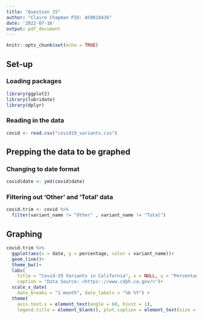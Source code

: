 ```yaml
---
title: "Question 15"
author: "Claire Chapman PID: A59010436"
date: '2022-07-16'
output: pdf_document
---
```


```r
knitr::opts_chunk$set(echo = TRUE)
```

## Set-up
### Loading packages
```r
library(ggplot2)
library(lubridate)
library(dplyr)
```

### Reading in the data
```r
covid <- read.csv("covid19_variants.csv")
```

## Prepping the data to be graphed
### Changing to date format
```r
covid$date <- ymd(covid$date)
```

### Filtering out 'Other' and 'Total' data
```r
covid.trim <- covid %>% 
  filter(variant_name != "Other" , variant_name != "Total")
```



## Graphing
```r
covid.trim %>% 
  ggplot(aes(x = date, y = percentage, color = variant_name))+
  geom_line()+
  theme_bw()+
  labs(
    title = "Covid-19 Variants in California", x = NULL, y = "Percentage of sequenced specimens", 
    caption = "Data Source: <https:://www.cdph.ca.gov/>")+
  scale_x_date(
    date_breaks = "1 month", date_labels = "%b %Y") +
  theme(
    axis.text.x = element_text(angle = 60, hjust = 1), 
    legend.title = element_blank(), plot.caption = element_text(size = 8))
```

